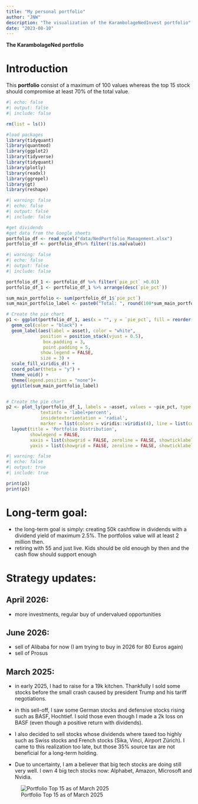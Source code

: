```yaml
---
title: "My personal portfolio"
author: "JNW"
description: "The visualization of the KarambolageNedInvest portfolio"
date: "2023-08-10"
---
```


**The KarambolageNed portfolio**

# Introduction

This **portfolio** consist of a maximum of 100 values whereas the top 15 stock should compromise at least 70% of the total value.

```r
#| echo: false
#| output: false
#| include: false

rm(list = ls())

#load packages
library(tidyquant)
library(quantmod)
library(ggplot2)
library(tidyverse)
library(tidyquant)
library(plotly)
library(readxl)
library(ggrepel)
library(gt)
library(reshape)

```

```r
#| warning: false
#| echo: false
#| output: false
#| include: false

#get dividends
#get data from the Google sheets 
portfolio_df <- read_excel("data/NedPortfolio_Management.xlsx")
portfolio_df <- portfolio_df%>% filter(!is.na(value))


```

```r
#| warning: false
#| echo: false
#| output: false
#| include: false

portfolio_df_1 <- portfolio_df %>% filter(`pie_pct` >0.01)
portfolio_df_1 <- portfolio_df_1 %>% arrange(desc(`pie_pct`))

sum_main_portfolio <- sum(portfolio_df_1$`pie_pct`)
sum_main_portfolio_label <- paste0("Total: ", round(100*sum_main_portfolio, 1), "%")

# Create the pie chart
p1 <- ggplot(portfolio_df_1, aes(x = "", y = `pie_pct`, fill = reorder(asset, -`pie_pct`))) +
  geom_col(color = "black") +
  geom_label(aes(label = asset), color = "white",
             position = position_stack(vjust = 0.5),
              box.padding = 3,
              point.padding = 5,
             show.legend = FALSE,
             size = 3) + 
  scale_fill_viridis_d() +
  coord_polar(theta = "y") + 
  theme_void() +
  theme(legend.position = "none")+
  ggtitle(sum_main_portfolio_label)


# Create the pie chart
p2 <- plot_ly(portfolio_df_1, labels = ~asset, values = ~pie_pct, type = 'pie',
             textinfo = 'label+percent',
             insidetextorientation = 'radial',
             marker = list(colors = viridis::viridis(4), line = list(color = 'black', width = 1))) %>%
  layout(title = 'Portfolio Distribution',
         showlegend = FALSE,
         xaxis = list(showgrid = FALSE, zeroline = FALSE, showticklabels = FALSE),
         yaxis = list(showgrid = FALSE, zeroline = FALSE, showticklabels = FALSE))


```

```r
#| warning: false
#| echo: false
#| output: true
#| include: true

print(p1)
print(p2)

```

# Long-term goal:

-   the long-term goal is simply: creating 50k cashflow in dividends with a dividend yield of maximum 2.5%. The portfolios value will at least 2 million then.
-   retiring with 55 and just live. Kids should be old enough by then and the cash flow should support enough

# Strategy updates:

## April 2026:

-   more investments, regular buy of undervalued opportunities

## June 2026:

-   sell of Alibaba for now (I am trying to buy in 2026 for 80 Euros again)
-   sell of Prosus

## March 2025:

-   in early 2025, I had to raise for a 19k kitchen. Thankfully I sold some stocks before the small crash caused by president Trump and his tariff negotiations.

-   in this sell-off, I saw some German stocks and defensive stocks rising such as BASF, Hochtief. I sold those even though I made a 2k loss on BASF (even though a positive return with dividends).

-   I also decided to sell stocks whose dividends where taxed too highly such as Swiss stocks and French stocks (Sika, Vinci, Airport Zürich). I came to this realization too late, but those 35% source tax are not beneficial for a long-term holding.

-   Due to uncertainty, I am a believer that big tech stocks are doing still very well. I own 4 big tech stocks now: Alphabet, Amazon, Microsoft and Nvidia.

![Portfolio Top 15 as of March 2025](data/pictures/portfolio_2025_03.PNG)

# 
